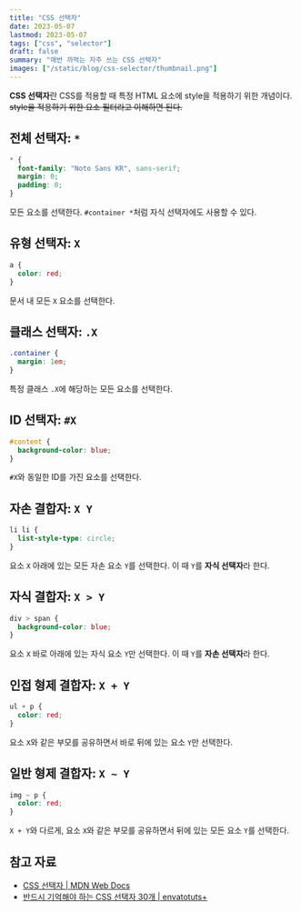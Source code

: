 ```yaml
---
title: "CSS 선택자"
date: 2023-05-07
lastmod: 2023-05-07
tags: ["css", "selector"]
draft: false
summary: "매번 까먹는 자주 쓰는 CSS 선택자"
images: ["/static/blog/css-selector/thumbnail.png"]
---
```


**CSS 선택자**란 CSS를 적용할 때 특정 HTML 요소에 style을 적용하기 위한 개념이다. ~~style을 적용하기 위한 요소 필터라고 이해하면 된다.~~

## 전체 선택자: `*`

```css
* {
  font-family: "Noto Sans KR", sans-serif;
  margin: 0;
  padding: 0;
}
```

모든 요소를 선택한다. `#container *`처럼 자식 선택자에도 사용할 수 있다.

## 유형 선택자: `X`

```css
a {
  color: red;
}
```

문서 내 모든 `X` 요소를 선택한다.

## 클래스 선택자: `.X`

```css
.container {
  margin: 1em;
}
```

특정 클래스 `.X`에 해당하는 모든 요소를 선택한다.

## ID 선택자: `#X`

```css
#content {
  background-color: blue;
}
```

`#X`와 동일한 ID를 가진 요소를 선택한다.

## 자손 결합자: `X Y`

```css
li li {
  list-style-type: circle;
}
```

요소 `X` 아래에 있는 모든 자손 요소 `Y`를 선택한다. 이 때 `Y`를 **자식 선택자**라 한다.

## 자식 결합자: `X > Y`

```css
div > span {
  background-color: blue;
}
```

요소 `X` 바로 아래에 있는 자식 요소 `Y`만 선택한다. 이 때 `Y`를 **자손 선택자**라 한다.

## 인접 형제 결합자: `X + Y`

```css
ul + p {
  color: red;
}
```

요소 `X`와 같은 부모를 공유하면서 바로 뒤에 있는 요소 `Y`만 선택한다.

## 일반 형제 결합자: `X ~ Y`

```css
img ~ p {
  color: red;
}
```

`X + Y`와 다르게, 요소 `X`와 같은 부모를 공유하면서 뒤에 있는 모든 요소 `Y`를 선택한다.

## 참고 자료

- [CSS 선택자 | MDN Web Docs](https://developer.mozilla.org/ko/docs/Web/CSS/CSS_Selectors)
- [반드시 기억해야 하는 CSS 선택자 30개 | envatotuts+](https://code.tutsplus.com/ko/tutorials/the-30-css-selectors-you-must-memorize--net-16048)
